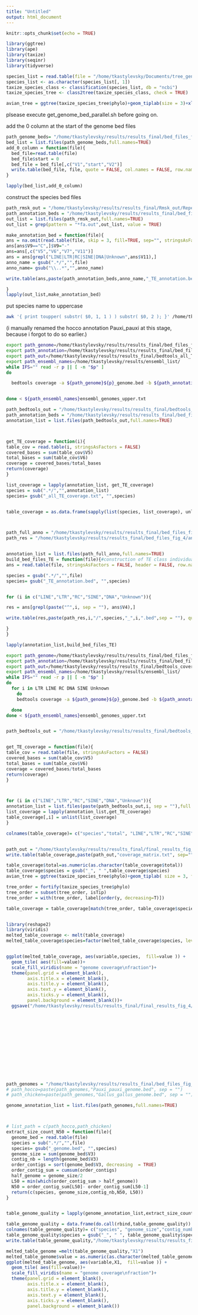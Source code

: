 ```yaml
---
title: "Untitled"
output: html_document
---
```


```r
knitr::opts_chunk$set(echo = TRUE)
```

```r
library(ggtree)
library(ape)
library(taxize)
library(seqinr)
library(tidyverse)
```


```r
species_list = read.table(file = "/home/tkastylevsky/Documents/tree_generation.txt", sep ="\t")
species_list <- as.character(species_list[, 1])
taxize_species_class <- classification(species_list, db = "ncbi")
taxize_species_tree <- class2tree(taxize_species_class, check = TRUE)

```


```r
avian_tree = ggtree(taxize_species_tree$phylo)+geom_tiplab(size = 3)+xlim(c(0,85))
```



plsease execute get_genome_bed_parallel.sh before going on. 



add the 0 column at the start of the genome bed files
```r
path_genome_beds= "/home/tkastylevsky/results/results_final/bed_files_fig_4/genomes/"
bed_list = list.files(path_genome_beds,full.names=TRUE)
add_0_column = function(file){
  bed_file=read.table(file)
  bed_file$start = 0
  bed_file = bed_file[,c("V1","start","V2")]
  write.table(bed_file, file, quote = FALSE, col.names = FALSE, row.names = FALSE, sep ="\t")
}

lapply(bed_list,add_0_column)
```

construct the species bed files

```r
path_rmsk_out = "/home/tkastylevsky/results/results_final/Rmsk_out/Repeatmasker"
path_annotation_beds = "/home/tkastylevsky/results/results_final/bed_files_fig_4/annotations_full/"
out_list = list.files(path_rmsk_out,full.names=TRUE)
out_list = grep(pattern = "*fa.out",out_list, value = TRUE)

make_annotation_bed = function(file){
ans = na.omit(read.table(file, skip = 3, fill=TRUE, sep="", stringsAsFactors = FALSE, header = FALSE, row.names = NULL))
ans[ans$V9=="C",]$V9="-"
ans=ans[,c("V5","V6","V7","V11")]
ans = ans[grepl("LINE|LTR|RC|SINE|DNA|Unknown",ans$V11),]
anno_name = gsub(".*/","",file)
anno_name= gsub("\\..*","",anno_name)

write.table(ans,paste(path_annotation_beds,anno_name,"_TE_annotation.bed", sep = ""), quote = FALSE, col.names = FALSE, row.names = FALSE, sep ="\t")

}
lapply(out_list,make_annotation_bed)
```




put species name to uppercase
```bash
awk '{ print toupper( substr( $0, 1, 1 ) ) substr( $0, 2 ); }' /home/tkastylevsky/results/ensembl_list/ensembl_genomes.txt >/home/tkastylevsky/results/ensembl_list/ensembl_genomes_upper.txt
```

(i manually renamed the hocco annotation Pauxi_pauxi at this stage, because i forgot to do so earlier.)
```bash
export path_genome=/home/tkastylevsky/results/results_final/bed_files_fig_4/genomes/
export path_annotation=/home/tkastylevsky/results/results_final/bed_files_fig_4/annotations_full/
export path_out=/home/tkastylevsky/results/results_final/bedtools_all_TE_coverage_fig_4/
export path_ensembl_names=/home/tkastylevsky/results/ensembl_list/
while IFS="" read -r p || [ -n "$p" ]
do

  bedtools coverage -a ${path_genome}${p}_genome.bed -b ${path_annotation}${p}_TE_annotation.bed  > ${path_out}${p}_all_TE_coverage.txt


done < ${path_ensembl_names}ensembl_genomes_upper.txt
```




```r
path_bedtools_out = "/home/tkastylevsky/results/results_final/bedtools_all_TE_coverage_fig_4/"
path_annotation_beds = "/home/tkastylevsky/results/results_final/bed_files_fig_4/annotations_full/"
annotation_list = list.files(path_bedtools_out,full.names=TRUE)



get_TE_coverage = function(i){
table_cov = read.table(i, stringsAsFactors = FALSE)
covered_bases = sum(table_cov$V5)
total_bases = sum(table_cov$V6)
coverage = covered_bases/total_bases
return(coverage)
}

list_coverage = lapply(annotation_list, get_TE_coverage)
species = sub(".*/","",annotation_list)
species= gsub("_all_TE_coverage.txt", "",species)


table_coverage = as.data.frame(sapply(list(species, list_coverage), unlist))




```

```r
path_full_anno = "/home/tkastylevsky/results/results_final/bed_files_fig_4/annotations_full/"
path_res = "/home/tkastylevsky/results/results_final/bed_files_fig_4/annotation_by_class/"


annotation_list = list.files(path_full_anno,full.names=TRUE)
build_bed_files_TE = function(file){#construction of TE class individual bed files for genome coverage analysis later on
ans = read.table(file, stringsAsFactors = FALSE, header = FALSE, row.names = NULL)

species = gsub(".*/","",file)
species= gsub("_TE_annotation.bed", "",species)


for (i in c("LINE","LTR","RC","SINE","DNA","Unknown")){

res = ans[grepl(paste("^",i, sep = ""), ans$V4),]

write.table(res,paste(path_res,i,"/",species,"_",i,".bed",sep = ""), quote = FALSE, col.names = FALSE, row.names = FALSE, sep ="\t")

}
}

lapply(annotation_list,build_bed_files_TE)
```

```bash
export path_genome=/home/tkastylevsky/results/results_final/bed_files_fig_4/genomes/
export path_annotation=/home/tkastylevsky/results/results_final/bed_files_fig_4/annotation_by_class/
export path_out=/home/tkastylevsky/results/results_final/bedtools_coverage_by_class/
export path_ensembl_names=/home/tkastylevsky/results/ensembl_list/
while IFS="" read -r p || [ -n "$p" ]
do
  for i in LTR LINE RC DNA SINE Unknown
    do
    bedtools coverage -a ${path_genome}${p}_genome.bed -b ${path_annotation}${i}/${p}_${i}.bed  > ${path_out}${i}/${p}_${i}_coverage.txt

  done
done < ${path_ensembl_names}ensembl_genomes_upper.txt



```

```r
path_bedtools_out = "/home/tkastylevsky/results/results_final/bedtools_coverage_by_class/"


get_TE_coverage = function(file){
table_cov = read.table(file, stringsAsFactors = FALSE)
covered_bases = sum(table_cov$V5)
total_bases = sum(table_cov$V6)
coverage = covered_bases/total_bases
return(coverage)
}



for (i in c("LINE","LTR","RC","SINE","DNA","Unknown")){
annotation_list = list.files(paste(path_bedtools_out,i, sep = ""),full.names=TRUE)
list_coverage = lapply(annotation_list,get_TE_coverage)
table_coverage[,i] = unlist(list_coverage)
}

colnames(table_coverage)= c("species","total", "LINE","LTR","RC","SINE","DNA","Unknown")


path_out = "/home/tkastylevsky/results/results_final/final_results_fig_4/"
write.table(table_coverage,paste(path_out,"coverage_matrix.txt", sep=""), sep = "\t",row.names = FALSE)

```

```r
table_coverage$total=as.numeric(as.character(table_coverage$total))
table_coverage$species = gsub("_", " ",table_coverage$species)
avian_tree = ggtree(taxize_species_tree$phylo)+geom_tiplab( size = 3, fontface = "italic")+xlim(c(0,120))+ggsave("/home/tkastylevsky/results/results_final/final_results_fig_4/tree.png")

tree_order = fortify(taxize_species_tree$phylo)
tree_order = subset(tree_order, isTip)
tree_order = with(tree_order, label[order(y, decreasing=T)])

table_coverage = table_coverage[match(tree_order, table_coverage$species),]


library(reshape2)
library(viridis)
melted_table_coverage <- melt(table_coverage)
melted_table_coverage$species=factor(melted_table_coverage$species, levels = rev(tree_order))


ggplot(melted_table_coverage, aes(variable,species,  fill=value )) + 
  geom_tile( aes(fill=value))+
  scale_fill_viridis(name = "genome coverage\nfraction")+
  theme(panel.grid = element_blank(),
        axis.title.x = element_blank(),
        axis.title.y = element_blank(),
        axis.text.y = element_blank(),
        axis.ticks.y = element_blank(),
        panel.background = element_blank())+
  ggsave("/home/tkastylevsky/results/results_final/final_results_fig_4/heatmap.png")






  








```


```r
path_genomes = "/home/tkastylevsky/results/results_final/bed_files_fig_4/genomes/"
# path_hocco=paste(path_genomes,"Pauxi_pauxi_genome.bed", sep = "")
# path_chicken=paste(path_genomes,"Gallus_gallus_genome.bed", sep = "")

genome_annotation_list = list.files(path_genomes,full.names=TRUE)



# list_path = c(path_hocco,path_chicken)
extract_size_count_N50 = function(file){
  genome_bed = read.table(file)
  species = sub(".*/","",file)
  species= gsub("_genome.bed", "",species)
  genome_size = sum(genome_bed$V3)
  contig_nb = length(genome_bed$V3)
  order_contigs = sort(genome_bed$V3, decreasing  = TRUE)
  order_contig_sum = cumsum(order_contigs)
  half_genome = genome_size/2
  L50 = min(which(order_contig_sum > half_genome))
  N50 = order_contig_sum[L50]- order_contig_sum[L50-1]
  return(c(species, genome_size,contig_nb,N50, L50))
}


table_genome_quality = lapply(genome_annotation_list,extract_size_count_N50)

table_genome_quality = data.frame(do.call(rbind,table_genome_quality))
colnames(table_genome_quality)= c("species", "genome_size","contig_number", "N50", "L50")
table_genome_quality$species = gsub("_", " ", table_genome_quality$species)
write.table(table_genome_quality,"/home/tkastylevsky/results/results_final/final_results_fig_4/genomes_quality.csv", row.names = FALSE, sep = "\t")
```

```r
melted_table_genome =melt(table_genome_quality,"X1")
melted_table_genome$value = as.numeric(as.character(melted_table_genome$value))
ggplot(melted_table_genome, aes(variable,X1,  fill=value )) + 
  geom_tile( aes(fill=value))+
  scale_fill_viridis(name = "genome coverage\nfraction")+
  theme(panel.grid = element_blank(),
        axis.title.x = element_blank(),
        axis.title.y = element_blank(),
        axis.text.y = element_blank(),
        axis.ticks.y = element_blank(),
        panel.background = element_blank())



```

